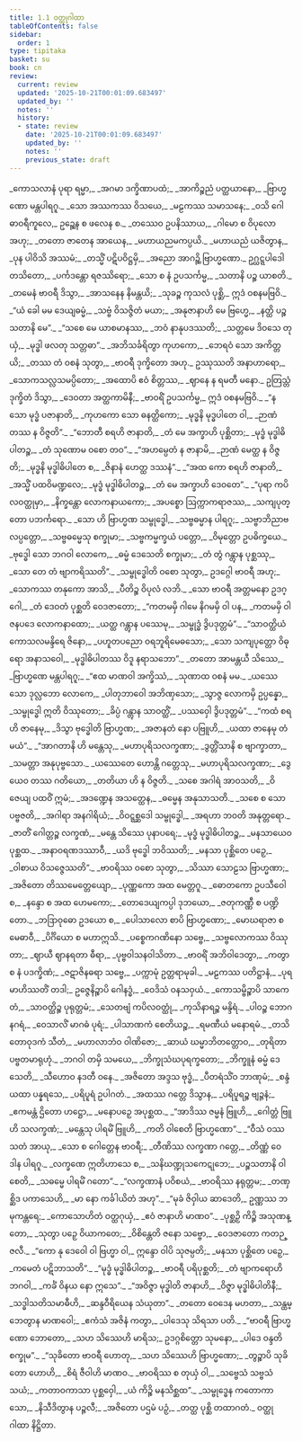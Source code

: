 ```yaml
---
title: 1.1 ဝတ္ထုဂါထာ
tableOfContents: false
sidebar:
  order: 1
type: tipitaka
basket: su
book: cn
review:
  current: review
  updated: '2025-10-21T00:01:09.683497'
  updated_by: ''
  notes: ''
  history:
  - state: review
    date: '2025-10-21T00:01:09.683497'
    updated_by: ''
    notes: ''
    previous_state: draft
---
```



<DynamicBreadcrumb />


<ReviewStatus review={frontmatter.review} showDetails={true} />

<HypothesisAnnotation frontmatter={frontmatter} />

<Division number="1" book="cn" e="ch" v="25" p="1">

<Paragraph number="2" type="verses" book="cn">
_ကောသလာနံ ပုရာ ရမ္မာ,_  
_အဂမာ ဒက္ခိဏာပထံ;_  
_အာကိဉ္စညံ ပတ္ထယာနော,_  
_ဗြာဟ္မဏော မန္တပါရဂူ._  

</Paragraph>

</Division>
<Division number="2" book="cn" e="ch" v="25" p="1">

<Paragraph number="3" type="verses" book="cn">
_သော အဿကဿ ဝိသယေ,_  
_မဠကဿ သမာသနေ;_  
_ဝသိ ဂေါဓာဝရီကူလေ,_  
ဥဉ္ဆေန စ ဖလေန စ._  

</Paragraph>

</Division>
<Division number="3" book="cn" e="ch" v="25" p="1">

<Paragraph number="4" type="verses" book="cn">
_တဿေဝ ဥပနိဿာယ,_  
_ဂါမော စ ဝိပုလော အဟု;_  
_တတော ဇာတေန အာယေန,_  
_မဟာယညမကပ္ပယိ._  

</Paragraph>

</Division>
<Division number="4" book="cn" e="ch" v="25" p="1">

<Paragraph number="5" type="verses" book="cn">
_မဟာယညံ ယဇိတွာန,_  
_ပုန ပါဝိသိ အဿမံ;_  
_တသ္မိံ ပဋိပဝိဋ္ဌမှိ,_  
_အညော အာဂဉ္ဆိ ဗြာဟ္မဏော._  

</Paragraph>

</Division>
<Division number="5" book="cn" e="ch" v="25" p="1">

<Paragraph number="6" type="verses" book="cn">
ဥဂ္ဃဋ္ဋပါဒေါ တသိတော,_  
_ပင်္ကဒန္တော ရဇဿိရော;_  
_သော စ နံ ဥပသင်္ကမ္မ,_  
_သတာနိ ပဉ္စ ယာစတိ._  

</Paragraph>

</Division>
<Division number="6" book="cn" e="ch" v="25" p="1">

<Paragraph number="7" type="verses" book="cn">
_တမေနံ ဗာဝရီ ဒိသွာ,_  
_အာသနေန နိမန္တယိ;_  
_သုခဉ္စ ကုသလံ ပုစ္ဆိ,_  
ဣဒံ ဝစနမဗြဝိ._  

</Paragraph>

</Division>
<Division number="7" book="cn" e="ch" v="25" p="1">

<Paragraph number="8" type="verses" book="cn">
_“ယံ ခေါ မမ ဒေယျဓမ္မံ,_  
_သဗ္ဗံ ဝိသဇ္ဇိတံ မယာ;_  
_အနုဇာနာဟိ မေ ဗြဟ္မေ,_  
_နတ္ထိ ပဉ္စသတာနိ မေ”._  

</Paragraph>

</Division>
<Division number="8" book="cn" e="ch" v="25" p="2">

<Paragraph number="9" type="verses" book="cn">
_“သစေ မေ ယာစမာနဿ,_  
_ဘဝံ နာနုပဒဿတိ;_  
_သတ္တမေ ဒိဝသေ တုယှံ,_  
_မုဒ္ဓါ ဖလတု သတ္တဓာ”._  

</Paragraph>

</Division>
<Division number="9" book="cn" e="ch" v="25" p="2">

<Paragraph number="10" type="verses" book="cn">
_အဘိသင်္ခရိတွာ ကုဟကော,_  
_ဘေရဝံ သော အကိတ္တယိ;_  
_တဿ တံ ဝစနံ သုတွာ,_  
_ဗာဝရီ ဒုက္ခိတော အဟု._  

</Paragraph>

</Division>
<Division number="10" book="cn" e="ch" v="25" p="2">

<Paragraph number="11" type="verses" book="cn">
ဥဿုဿတိ အနာဟာရော,_  
_သောကသလ္လသမပ္ပိတော;_  
_အထောပိ ဧဝံ စိတ္တဿ,_  
_ဈာနေ န ရမတီ မနော._  

</Paragraph>

</Division>
<Division number="11" book="cn" e="ch" v="25" p="2">

<Paragraph number="12" book="cn">
ဥတြသ္တံ ဒုက္ခိတံ ဒိသွာ,_  
_ဒေဝတာ အတ္ထကာမိနီ;_  
_ဗာဝရိံ ဥပသင်္ကမ္မ,_  
ဣဒံ ဝစနမဗြဝိ._  

</Paragraph>

</Division>
<Division number="12" book="cn" e="ch" v="25" p="2">

<Paragraph number="13" type="verses" book="cn">
_“န သော မုဒ္ဓံ ပဇာနာတိ,_  
_ကုဟကော သော ဓနတ္ထိကော;_  
_မုဒ္ဓနိ မုဒ္ဓပါတေ ဝါ,_  
_ဉာဏံ တဿ န ဝိဇ္ဇတိ”._  

</Paragraph>

</Division>
<Division number="13" book="cn" e="ch" v="25" p="2">

<Paragraph number="14" type="verses" book="cn">
_“ဘောတီ စရဟိ ဇာနာတိ,_  
_တံ မေ အက္ခာဟိ ပုစ္ဆိတာ;_  
_မုဒ္ဓံ မုဒ္ဓါဓိပါတဉ္စ,_  
_တံ သုဏောမ ဝစော တဝ”._  

</Paragraph>

</Division>
<Division number="14" book="cn" e="ch" v="25" p="2">

<Paragraph number="15" type="verses" book="cn">
_“အဟမ္ပေတံ န ဇာနာမိ,_  
_ဉာဏံ မေတ္ထ န ဝိဇ္ဇတိ;_  
_မုဒ္ဓနိ မုဒ္ဓါဓိပါတေ စ,_  
_ဇိနာနံ ဟေတ္ထ ဒဿနံ”._  

</Paragraph>

</Division>
<Division number="15" book="cn" e="ch" v="25" p="2">

<Paragraph number="16" type="verses" book="cn">
_“အထ ကော စရဟိ ဇာနာတိ,_  
_အသ္မိံ ပထဝိမဏ္ဍလေ;_  
_မုဒ္ဓံ မုဒ္ဓါဓိပါတဉ္စ,_  
_တံ မေ အက္ခာဟိ ဒေဝတေ”._  

</Paragraph>

</Division>
<Division number="16" book="cn" e="ch" v="25" p="2">

<Paragraph number="17" type="verses" book="cn">
_“ပုရာ ကပိလဝတ္ထုမှာ,_  
_နိက္ခန္တော လောကနာယကော;_  
_အပစ္စော ဩက္ကာကရာဇဿ,_  
_သကျပုတ္တော ပဘင်္ကရော._  

</Paragraph>

</Division>
<Division number="17" book="cn" e="ch" v="25" p="2">

<Paragraph number="18" type="verses" book="cn">
_သော ဟိ ဗြာဟ္မဏ သမ္ဗုဒ္ဓေါ,_  
_သဗ္ဗဓမ္မာန ပါရဂူ;_  
_သဗ္ဗာဘိညာဗလပ္ပတ္တော,_  
_သဗ္ဗဓမ္မေသု စက္ခုမာ;_  
_သဗ္ဗကမ္မက္ခယံ ပတ္တော,_  
_ဝိမုတ္တော ဥပဓိက္ခယေ._  

</Paragraph>

</Division>
<Division number="18" book="cn" e="ch" v="25" p="2">

<Paragraph number="19" type="verses" book="cn">
_ဗုဒ္ဓေါ သော ဘဂဝါ လောကေ,_  
_ဓမ္မံ ဒေသေတိ စက္ခုမာ;_  
_တံ တွံ ဂန္တွာန ပုစ္ဆဿု,_  
_သော တေ တံ ဗျာကရိဿတိ”._  

</Paragraph>

</Division>
<Division number="19" book="cn" e="ch" v="25" p="2">

<Paragraph number="20" type="verses" book="cn">
_သမ္ဗုဒ္ဓေါတိ ဝစော သုတွာ,_  
ဥဒဂ္ဂေါ ဗာဝရီ အဟု;_  
_သောကဿ တနုကော အာသိ,_  
_ပီတိဉ္စ ဝိပုလံ လဘိ._  

</Paragraph>

</Division>
<Division number="20" book="cn" e="ch" v="25" p="3">

<Paragraph number="21" type="verses" book="cn">
_သော ဗာဝရီ အတ္တမနော ဥဒဂ္ဂေါ,_  
_တံ ဒေဝတံ ပုစ္ဆတိ ဝေဒဇာတော;_  
_“ကတမမှိ ဂါမေ နိဂမမှိ ဝါ ပန,_  
_ကတမမှိ ဝါ ဇနပဒေ လောကနာထော;_  
_ယတ္ထ ဂန္တွာန ပဿေမု,_  
_သမ္ဗုဒ္ဓံ ဒွိပဒုတ္တမံ”._  

</Paragraph>

</Division>
<Division number="21" book="cn" e="ch" v="25" p="3">

<Paragraph number="22" type="verses" book="cn">
_“သာဝတ္ထိယံ ကောသလမန္ဒိရေ ဇိနော,_  
_ပဟူတပညော ဝရဘူရိမေဓသော;_  
_သော သကျပုတ္တော ဝိဓုရော အနာသဝေါ,_  
_မုဒ္ဓါဓိပါတဿ ဝိဒူ နရာသဘော”._  

</Paragraph>

</Division>
<Division number="22" book="cn" e="ch" v="25" p="3">

<Paragraph number="23" type="verses" book="cn">
_တတော အာမန္တယီ သိဿေ,_  
_ဗြာဟ္မဏေ မန္တပါရဂူ;_  
_“ဧထ မာဏဝါ အက္ခိဿံ,_  
_သုဏာထ ဝစနံ မမ._  

</Paragraph>

</Division>
<Division number="23" book="cn" e="ch" v="25" p="3">

<Paragraph number="24" type="verses" book="cn">
_ယဿေသော ဒုလ္လဘော လောကေ,_  
_ပါတုဘာဝေါ အဘိဏှသော;_  
_သွာဇ္ဇ လောကမှိ ဥပ္ပန္နော,_  
_သမ္ဗုဒ္ဓေါ ဣတိ ဝိဿုတော;_  
_ခိပ္ပံ ဂန္တွာန သာဝတ္ထိံ,_  
_ပဿဝှေါ ဒွိပဒုတ္တမံ”._  

</Paragraph>

</Division>
<Division number="24" book="cn" e="ch" v="25" p="3">

<Paragraph number="25" type="verses" book="cn">
_“ကထံ စရဟိ ဇာနေမု,_  
_ဒိသွာ ဗုဒ္ဓေါတိ ဗြာဟ္မဏ;_  
_အဇာနတံ နော ပဗြူဟိ,_  
_ယထာ ဇာနေမု တံ မယံ”._  

</Paragraph>

</Division>
<Division number="25" book="cn" e="ch" v="25" p="3">

<Paragraph number="26" type="verses" book="cn">
_“အာဂတာနိ ဟိ မန္တေသု,_  
_မဟာပုရိသလက္ခဏာ;_  
_ဒွတ္တိံသာနိ စ ဗျာက္ခာတာ,_  
_သမတ္တာ အနုပုဗ္ဗသော._  

</Paragraph>

</Division>
<Division number="26" book="cn" e="ch" v="25" p="3">

<Paragraph number="27" type="verses" book="cn">
_ယဿေတေ ဟောန္တိ ဂတ္တေသု,_  
_မဟာပုရိသလက္ခဏာ;_  
_ဒွေယေဝ တဿ ဂတိယော,_  
_တတိယာ ဟိ န ဝိဇ္ဇတိ._  

</Paragraph>

</Division>
<Division number="27" book="cn" e="ch" v="25" p="3">

<Paragraph number="28" type="verses" book="cn">
_သစေ အဂါရံ အာဝသတိ,_  
_ဝိဇေယျ ပထဝိံ ဣမံ;_  
_အဒဏ္ဍေန အသတ္ထေန,_  
_ဓမ္မေန အနုသာသတိ._  

</Paragraph>

</Division>
<Division number="28" book="cn" e="ch" v="25" p="3">

<Paragraph number="29" type="verses" book="cn">
_သစေ စ သော ပဗ္ဗဇတိ,_  
_အဂါရာ အနဂါရိယံ;_  
_ဝိဝဋ္ဋစ္ဆဒေါ သမ္ဗုဒ္ဓေါ,_  
_အရဟာ ဘဝတိ အနုတ္တရော._  

</Paragraph>

</Division>
<Division number="29" book="cn" e="ch" v="25" p="3">

<Paragraph number="30" type="verses" book="cn">
_ဇာတိံ ဂေါတ္တဉ္စ လက္ခဏံ,_  
_မန္တေ သိဿေ ပုနာပရေ;_  
_မုဒ္ဓံ မုဒ္ဓါဓိပါတဉ္စ,_  
_မနသာယေဝ ပုစ္ဆထ._  

</Paragraph>

</Division>
<Division number="30" book="cn" e="ch" v="25" p="3">

<Paragraph number="31" type="verses" book="cn">
_အနာဝရဏဒဿာဝီ,_  
_ယဒိ ဗုဒ္ဓေါ ဘဝိဿတိ;_  
_မနသာ ပုစ္ဆိတေ ပဉှေ,_  
_ဝါစာယ ဝိသဇ္ဇေဿတိ”._  

</Paragraph>

</Division>
<Division number="31" book="cn" e="ch" v="25" p="4">

<Paragraph number="32" type="verses" book="cn">
_ဗာဝရိဿ ဝစော သုတွာ,_  
_သိဿာ သောဠသ ဗြာဟ္မဏာ;_  
_အဇိတော တိဿမေတ္တေယျော,_  
_ပုဏ္ဏကော အထ မေတ္တဂူ._  

</Paragraph>

</Division>
<Division number="32" book="cn" e="ch" v="25" p="4">

<Paragraph number="33" type="verses" book="cn">
_ဓောတကော ဥပသီဝေါ စ,_  
_နန္ဒော စ အထ ဟေမကော;_  
_တောဒေယျကပ္ပါ ဒုဘယော,_  
_ဇတုကဏ္ဏီ စ ပဏ္ဍိတော._  

</Paragraph>

</Division>
<Division number="33" book="cn" e="ch" v="25" p="4">

<Paragraph number="34" type="verses" book="cn">
_ဘဒြာဝုဓော ဥဒယော စ,_  
_ပေါသာလော စာပိ ဗြာဟ္မဏော;_  
_မောဃရာဇာ စ မေဓာဝီ,_  
_ပိင်္ဂိယော စ မဟာဣသိ._  

</Paragraph>

</Division>
<Division number="34" book="cn" e="ch" v="25" p="4">

<Paragraph number="35" type="verses" book="cn">
_ပစ္စေကဂဏိနော သဗ္ဗေ,_  
_သဗ္ဗလောကဿ ဝိဿုတာ;_  
_ဈာယီ ဈာနရတာ ဓီရာ,_  
_ပုဗ္ဗဝါသနဝါသိတာ._  

</Paragraph>

</Division>
<Division number="35" book="cn" e="ch" v="25" p="4">

<Paragraph number="36" type="verses" book="cn">
_ဗာဝရိံ အဘိဝါဒေတွာ,_  
_ကတွာ စ နံ ပဒက္ခိဏံ;_  
_ဇဋာဇိနဓရာ သဗ္ဗေ,_  
_ပက္ကာမုံ ဥတ္တရာမုခါ._  

</Paragraph>

</Division>
<Division number="36" book="cn" e="ch" v="25" p="4">

<Paragraph number="37" type="verses" book="cn">
_မဠကဿ ပတိဋ္ဌာနံ,_  
_ပုရမာဟိဿတိံ တဒါ;_  
ဥဇ္ဇေနိဉ္စာပိ ဂေါနဒ္ဓံ,_  
_ဝေဒိသံ ဝနသဝှယံ._  

</Paragraph>

</Division>
<Division number="37" book="cn" e="ch" v="25" p="4">

<Paragraph number="38" type="verses" book="cn">
_ကောသမ္ဗိဉ္စာပိ သာကေတံ,_  
_သာဝတ္ထိဉ္စ ပုရုတ္တမံ;_  
_သေတဗျံ ကပိလဝတ္ထုံ,_  
_ကုသိနာရဉ္စ မန္ဒိရံ._  

</Paragraph>

</Division>
<Division number="38" book="cn" e="ch" v="25" p="4">

<Paragraph number="39" type="verses" book="cn">
_ပါဝဉ္စ ဘောဂနဂရံ,_  
_ဝေသာလိံ မာဂဓံ ပုရံ;_  
_ပါသာဏကံ စေတိယဉ္စ,_  
_ရမဏီယံ မနောရမံ._  

</Paragraph>

</Division>
<Division number="39" book="cn" e="ch" v="25" p="4">

<Paragraph number="40" type="verses" book="cn">
_တသိတောဝုဒကံ သီတံ,_  
_မဟာလာဘံဝ ဝါဏိဇော;_  
_ဆာယံ ဃမ္မာဘိတတ္တောဝ,_  
_တုရိတာ ပဗ္ဗတမာရုဟုံ._  

</Paragraph>

</Division>
<Division number="40" book="cn" e="ch" v="25" p="4">

<Paragraph number="41" type="verses" book="cn">
_ဘဂဝါ တမှိ သမယေ,_  
_ဘိက္ခုသံဃပုရက္ခတော;_  
_ဘိက္ခူနံ ဓမ္မံ ဒေသေတိ,_  
_သီဟောဝ နဒတီ ဝနေ._  

</Paragraph>

</Division>
<Division number="41" book="cn" e="ch" v="25" p="4">

<Paragraph number="42" type="verses" book="cn">
_အဇိတော အဒ္ဒသ ဗုဒ္ဓံ,_  
_ပီတရံသိံဝ ဘာဏုမံ;_  
_စန္ဒံ ယထာ ပန္နရသေ,_  
_ပရိပူရံ ဥပါဂတံ._  

</Paragraph>

</Division>
<Division number="42" book="cn" e="ch" v="25" p="4">

<Paragraph number="43" type="verses" book="cn">
_အထဿ ဂတ္တေ ဒိသွာန,_  
_ပရိပူရဉ္စ ဗျဉ္ဇနံ;_  
_ဧကမန္တံ ဌိတော ဟဋ္ဌော,_  
_မနောပဉှေ အပုစ္ဆထ._  

</Paragraph>

</Division>
<Division number="43" book="cn" e="ch" v="25" p="4">

<Paragraph number="44" type="verses" book="cn">
_“အာဒိဿ ဇမ္မနံ ဗြူဟိ,_  
_ဂေါတ္တံ ဗြူဟိ သလက္ခဏံ;_  
_မန္တေသု ပါရမိံ ဗြူဟိ,_  
_ကတိ ဝါစေတိ ဗြာဟ္မဏော”._  

</Paragraph>

</Division>
<Division number="44" book="cn" e="ch" v="25" p="5">

<Paragraph number="45" type="verses" book="cn">
_“ဝီသံ ဝဿသတံ အာယု,_  
_သော စ ဂေါတ္တေန ဗာဝရီ;_  
_တီဏိဿ လက္ခဏာ ဂတ္တေ,_  
_တိဏ္ဏံ ဝေဒါန ပါရဂူ._  

</Paragraph>

</Division>
<Division number="45" book="cn" e="ch" v="25" p="5">

<Paragraph number="46" type="verses" book="cn">
_လက္ခဏေ ဣတိဟာသေ စ,_  
_သနိဃဏ္ဍုသကေဋုဘေ;_  
_ပဉ္စသတာနိ ဝါစေတိ,_  
_သဓမ္မေ ပါရမိံ ဂတော”._  

</Paragraph>

</Division>
<Division number="46" book="cn" e="ch" v="25" p="5">

<Paragraph number="47" type="verses" book="cn">
_“လက္ခဏာနံ ပဝိစယံ,_  
_ဗာဝရိဿ နရုတ္တမ;_  
_တဏှစ္ဆိဒ ပကာသေဟိ,_  
_မာ နော ကင်္ခါယိတံ အဟု”._  

</Paragraph>

</Division>
<Division number="47" book="cn" e="ch" v="25" p="5">

<Paragraph number="48" type="verses" book="cn">
_“မုခံ ဇိဝှါယ ဆာဒေတိ,_  
ဥဏ္ဏဿ ဘမုကန္တရေ;_  
_ကောသောဟိတံ ဝတ္ထဂုယှံ,_  
_ဧဝံ ဇာနာဟိ မာဏဝ”._  

</Paragraph>

</Division>
<Division number="48" book="cn" e="ch" v="25" p="5">

<Paragraph number="49" type="verses" book="cn">
_ပုစ္ဆဉှိ ကိဉ္စိ အသုဏန္တော,_  
_သုတွာ ပဉှေ ဝိယာကတေ;_  
_ဝိစိန္တေတိ ဇနော သဗ္ဗော,_  
_ဝေဒဇာတော ကတဉ္ဇလီ._  

</Paragraph>

</Division>
<Division number="49" book="cn" e="ch" v="25" p="5">

<Paragraph number="50" type="verses" book="cn">
_“ကော နု ဒေဝေါ ဝါ ဗြဟ္မာ ဝါ,_  
ဣန္ဒော ဝါပိ သုဇမ္ပတိ;_  
_မနသာ ပုစ္ဆိတေ ပဉှေ,_  
_ကမေတံ ပဋိဘာသတိ”._  

</Paragraph>

</Division>
<Division number="50" book="cn" e="ch" v="25" p="5">

<Paragraph number="51" type="verses" book="cn">
_“မုဒ္ဓံ မုဒ္ဓါဓိပါတဉ္စ,_  
_ဗာဝရီ ပရိပုစ္ဆတိ;_  
_တံ ဗျာကရောဟိ ဘဂဝါ,_  
_ကင်္ခံ ဝိနယ နော ဣသေ”._  

</Paragraph>

</Division>
<Division number="51" book="cn" e="ch" v="25" p="5">

<Paragraph number="52" type="verses" book="cn">
_“အဝိဇ္ဇာ မုဒ္ဓါတိ ဇာနာဟိ,_  
_ဝိဇ္ဇာ မုဒ္ဓါဓိပါတိနီ;_  
_သဒ္ဓါသတိသမာဓီဟိ,_  
_ဆန္ဒဝီရိယေန သံယုတာ”._  

</Paragraph>

</Division>
<Division number="52" book="cn" e="ch" v="25" p="5">

<Paragraph number="53" type="verses" book="cn">
_တတော ဝေဒေန မဟတာ,_  
_သန္ထမ္ဘေတွာန မာဏဝေါ;_  
_ဧကံသံ အဇိနံ ကတွာ,_  
_ပါဒေသု သိရသာ ပတိ._  

</Paragraph>

</Division>
<Division number="53" book="cn" e="ch" v="25" p="5">

<Paragraph number="54" type="verses" book="cn">
_“ဗာဝရီ ဗြာဟ္မဏော ဘောတော,_  
_သဟ သိဿေဟိ မာရိသ;_  
ဥဒဂ္ဂစိတ္တော သုမနော,_  
_ပါဒေ ဝန္ဒတိ စက္ခုမ”._  

</Paragraph>

</Division>
<Division number="54" book="cn" e="ch" v="25" p="5">

<Paragraph number="55" type="verses" book="cn">
_“သုခိတော ဗာဝရီ ဟောတု,_  
_သဟ သိဿေဟိ ဗြာဟ္မဏော;_  
_တွဉ္စာပိ သုခိတော ဟောဟိ,_  
_စိရံ ဇီဝါဟိ မာဏဝ._  

</Paragraph>

</Division>
<Division number="55" book="cn" e="ch" v="25" p="5">

<Paragraph number="56" type="verses" book="cn">
_ဗာဝရိဿ စ တုယှံ ဝါ,_  
_သဗ္ဗေသံ သဗ္ဗသံသယံ;_  
_ကတာဝကာသာ ပုစ္ဆဝှေါ,_  
_ယံ ကိဉ္စိ မနသိစ္ဆထ”._  

</Paragraph>

</Division>
<Division number="56" book="cn" e="ch" v="25" p="5">

<Paragraph number="57" type="verses" book="cn">
_သမ္ဗုဒ္ဓေန ကတောကာသော,_  
_နိသီဒိတွာန ပဉ္ဇလီ;_  
_အဇိတော ပဌမံ ပဉှံ,_  
_တတ္ထ ပုစ္ဆိ တထာဂတံ._  


</Paragraph>
</Division>

<Paragraph number="58" type="center" book="cn">
ဝတ္ထုဂါထာ နိဋ္ဌိတာ.
</Paragraph>